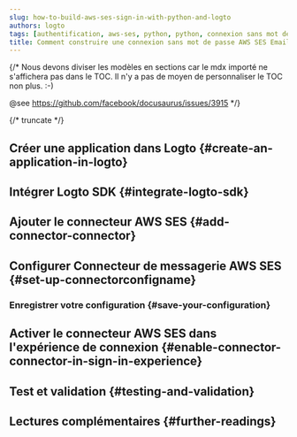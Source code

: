 ```yaml
---
slug: how-to-build-aws-ses-sign-in-with-python-and-logto
authors: logto
tags: [authentification, aws-ses, python, python, connexion sans mot de passe, connexion, login]
title: Comment construire une connexion sans mot de passe AWS SES Email avec Python
---
```


{/*
  Nous devons diviser les modèles en sections car le mdx importé ne s'affichera pas dans le TOC.
  Il n'y a pas de moyen de personnaliser le TOC non plus. :-)

  @see https://github.com/facebook/docusaurus/issues/3915
*/}



{/* truncate */}

<Intro connector={connector} sdk="Python" link="https://www.python.org" />

## Créer une application dans Logto \{#create-an-application-in-logto}

<CreateApplication type="Traditional web" framework="Flask" />

## Intégrer Logto SDK \{#integrate-logto-sdk}

<IntegrateSdk />

## Ajouter le connecteur AWS SES \{#add-connector-connector}

<AddPasswordlessConnector
  connector={connector}
  connectorType="Email"
  passwordlessSignUpIdentifier="Adresse e-mail"
/>

## Configurer Connecteur de messagerie AWS SES \{#set-up-connectorconfigname}

<ConnectorGuide />

### Enregistrer votre configuration \{#save-your-configuration}

<SaveYourConfiguration connector={connector} />

## Activer le connecteur AWS SES dans l'expérience de connexion \{#enable-connector-connector-in-sign-in-experience}

<EnablePasswordlessConnector
  connectorType="Email"
  passwordlessSignUpIdentifier="Adresse e-mail"
/>

## Test et validation \{#testing-and-validation}

<TestingAndValidation connector={connector} sdk="Python" />

## Lectures complémentaires \{#further-readings}

<FurtherReadings />
